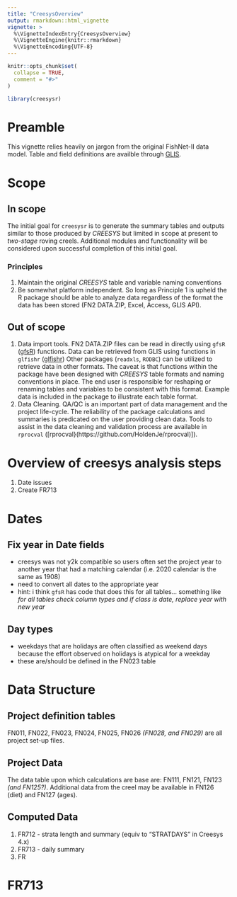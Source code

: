 ```yaml
---
title: "CreesysOverview"
output: rmarkdown::html_vignette
vignette: >
  %\VignetteIndexEntry{CreesysOverview}
  %\VignetteEngine{knitr::rmarkdown}
  %\VignetteEncoding{UTF-8}
---
```


```r
knitr::opts_chunk$set(
  collapse = TRUE,
  comment = "#>"
)
```

```r
library(creesysr)
```

# Preamble
This vignette relies heavily on jargon from the original FishNet-II data model. Table and field definitions are availble through [GLIS](http://10.167.37.157/data_tools/databases/fntables/).

# Scope
## In scope
The initial goal for `creesysr` is to generate the summary tables and outputs similar to those produced by *CREESYS* but limited in scope at present to *two-stage* roving creels. Additional modules and functionality will be considered upon successful completion of this initial goal. 

### Principles 
1. Maintain the original *CREESYS* table and variable naming conventions  
2. Be somewhat platform independent. So long as Principle 1 is upheld the R package should be able to analyze data regardless of the format the data has been stored (FN2 DATA.ZIP, Excel, Access, GLIS API). 

## Out of scope
1. Data import tools. FN2 DATA.ZIP files can be read in directly using `gfsR` ([gfsR](https://github.com/HoldenJe/gfsR)) functions. Data can be retrieved from GLIS using functions in `glfishr` ([glfishr](https://github.com/AdamCottrill/glfishr)) Other packages (`readxls`, `RODBC`) can be utilized to retrieve data in other formats. The caveat is that functions within the package have been designed with *CREESYS* table formats and naming conventions in place. The end user is responsible for reshaping or renaming tables and variables to be consistent with this format. Example data is included in the package to illustrate each table format.  
2. Data Cleaning. QA/QC is an important part of data management and the project life-cycle.  The reliability of the package calculations and summaries is predicated on the user providing clean data. Tools to assist in the data cleaning and validation process are available in `rprocval` ([rprocval}(https://github.com/HoldenJe/rprocval)]).  

# Overview of creesys analysis steps
1. Date issues
2. Create FR713

# Dates
## Fix year in Date fields
- creesys was not y2k compatible so users often set the project year to another year that had a matching calendar (i.e. 2020 calendar is the same as 1908)
- need to convert all dates to the appropriate year
- hint: i think `gfsR` has code that does this for all tables... something like *for all tables check column types and if class is date, replace year with new year*

## Day types
- weekdays that are holidays are often classified as weekend days because the effort observed on holidays is atypical for a weekday
- these are/should be defined in the FN023 table

# Data Structure  
## Project definition tables  
FN011, FN022, FN023, FN024, FN025, FN026 *(FN028, and FN029)* are all project set-up files. 

## Project Data  
The data table upon which calculations are base are: FN111, FN121, FN123 *(and FN125?)*. Additional data from the creel may be available in FN126 (diet) and FN127 (ages).

## Computed Data  
1. FR712 - strata length and summary (equiv to "STRATDAYS" in Creesys 4.x)  
2. FR713 - daily summary 
3. FR

# FR713

